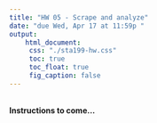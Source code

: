 ```yaml
---
title: "HW 05 - Scrape and analyze"
date: "due Wed, Apr 17 at 11:59p "
output: 
    html_document: 
     css: "./sta199-hw.css"
     toc: true
     toc_float: true
     fig_caption: false
---
```


<br>
**Instructions to come...**

<!--
```r
library(tidyverse)
```

```r
knitr::include_graphics("img/hw-05-rvest.png")
```

## Getting started

- Start with an assignment link that creates a repo on GitHub with starter documents: https://classroom.github.com/a/RiATfkTW
- Clone this repo in RStudio
- Make any changes needed as outlined by the tasks you need to complete for the assignment
- Make sure all your code chunks are informatively named, and these labels re not repeated
- Periodically commit changes (the more often the better, for example, once per each new task)
- Push all your changes back to your GitHub repo

and voila, you're done! Once you push your changes back you do not need to do anything else to "submit" your work. And you can of course push multiple times throughout the assignment. At the time of the deadline we will take whatever is in your repo and consider it your final submission, and grade the state of your work at that time (which means even if you made mistakes before then, you wouldn't be penalized for them as long as the final state of your work is correct).

## Questions

### Part 1: Gender pay gap

Go to https://en.wikipedia.org/wiki/Gender_pay_gap and scrape the table underneath the header "List by OECD 2015". Save your code in an R script called `paygap.R`, write the data frame out to a csv file called `paygap.csv` using the `write_csv` function. Store this file in the `data` folder.

For example, if your data frame is called `paygap`, you can use

```r
write_csv(paygap, path = "data/paygap.csv")
```

1. Load `paygap.csv` in your R Markdown file.

2. Create a visualization similar to, though not necessarily exactly the same as, the one shown on the [Wikipedia page](https://en.wikipedia.org/wiki/Gender_pay_gap). Interpret what the plot. (*Hint:* You will need to also look up on the OECD page what these values mean.)

### Part 2: Video games

Go to http://www.metacritic.com/browse/games/score/metascore/year/all/filtered and scrape the data for the all video games released in 2018. For each game grab the title, Metacritic and user score, release date, and URL to game's individual review page. (*Hint:* You will need to advance to the next page.) Save your code in an R script called `games.R`.

Next, write a function that scrapes the number of Metascore critics and user score ratings, genre(s), and rating for the video game from the video game's individual webpage. Then, apply this function to the second video game on the list. Finally, use mapping to get this information for all games released in 2018. (*Hint:* You might need to slow down your code with `Sys.sleep()`.)

Write the resulting data frame containing all of the information you scraped to a file called `games.csv` in the `data` folder.

3. Load `games.csv` in your R Markdown file.

4. Split the game title at the `(` character and create a new variable called `platform` with the information that is given in the parentheses. *(Hint:* There are functions for splitting columns. We haven't introduced them in class, so you'll need to do some digging.)

5. Create an indicator variable denoting whether one of the genre's of the game is `action` or not. What percent of the games on this list are action games? (*Hint:* Functions such as `str_detect()` from the stringr package might be helpful.)

6. Use visualizations and/or summary statistics to compare ratings of action vs. not action games.

7. Create one other visualization based on these data exploring an aspect of interest to you and interpret your findings. If you have no interest in video games, you can focus on how score and rating are related, if at all. (*Hint:* To help your narrative you might want to look up what the rating categories mean.)

## Getting help

Use Piazza to ask questions about the assignment. 

You are also welcomed to discuss the homework with each other broadly (no sharing code!) as well as ask questions at office hours.

## Grading

In addition to accuracy of your answers to questions, your homework submission will be 
evaluated for

- coding style
- informatively named code chunks
- commit after each question (at a minimum, more commits ok)
- informative commit messages
- document organization
- quality of narrative writing

## Academic integrity

This is an **individual** assignment. You are welcomed to exchange ideas with classmates and ask questions on the getting help channels discussed above however you may not share your text or code answers directly with classmates.

The Duke Community Standard applies and course academic integrity policies apply. Please review them [here](http://www2.stat.duke.edu/courses/Spring18/Sta199/policies/#academic-integrity). Specifically, the note on sharing / reusing code.
-->
